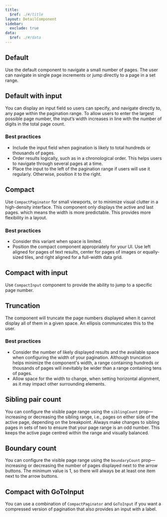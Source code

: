 ```yaml
---
title:
  $ref: ./#/title
layout: DetailComponent
sidebar:
  exclude: true
data:
  $ref: ./#/data
---
```


<LivePreview componentName="pagination" exampleName="Default" >

## Default

Use the default component to navigate a small number of pages. The user can navigate in single page increments or jump directly to a page in a set range.

</LivePreview>

<LivePreview componentName="pagination" exampleName="DefaultWithInput" >

## Default with input

You can display an input field so users can specify, and navigate directly to, any page within the pagination range. To allow users to enter the largest possible page number, the input’s width increases in line with the number of digits in the total page count.

### Best practices

- Include the input field when pagination is likely to total hundreds or thousands of pages.
- Order results logically, such as in a chronological order. This helps users to navigate through several pages at a time.
- Place the input to the left of the pagination range if users will use it regularly. Otherwise, position it to the right.

</LivePreview>

<LivePreview componentName="pagination" exampleName="Compact" >

## Compact

Use `CompactPaginator` for small viewports, or to minimize visual clutter in a high-density interface. This component only displays the active and last pages. which means the width is more predictable. This provides more flexibility in a layout.

### Best practices

- Consider this variant when space is limited.
- Position the compact component appropriately for your UI. Use left aligned for pages of text results, center for pages of images or equally-sized tiles, and right aligned for a full-width data grid.

</LivePreview>

<LivePreview componentName="pagination" exampleName="CompactWithInput" >

## Compact with input

Use `CompactInput` component to provide the ability to jump to a specific page number.

</LivePreview>

<LivePreview componentName="pagination" exampleName="Truncation" >

## Truncation

The component will truncate the page numbers displayed when it cannot display all of them in a given space. An ellipsis communicates this to the user.

### Best practices

- Consider the number of likely displayed results and the available space when configuring the width of your pagination. Although truncation helps minimize the component's width, a range containing hundreds or thousands of pages will inevitably be wider than a range containing tens of pages.
- Allow space for the width to change, when setting horizontal alignment, as it may impact other surrounding elements.

</LivePreview>

<LivePreview componentName="pagination" exampleName="SiblingPairCount" >

## Sibling pair count

You can configure the visible page range using the `siblingCount` prop—increasing or decreasing the sibling range, i.e., pages on either side of the active page, depending on the breakpoint. Always make changes to sibling pages in sets of two to ensure that your page range is an odd number. This keeps the active page centred within the range and visually balanced.

</LivePreview>

<LivePreview componentName="pagination" exampleName="BoundaryCount" >

## Boundary count

You can configure the visible page range using the `boundaryCount` prop—increasing or decreasing the number of pages displayed next to the arrow buttons. The minimum value is 1, so there will always be at least one item next to the arrow buttons.

</LivePreview>

<LivePreview componentName="pagination" exampleName="CompactWithGoTo" >

## Compact with GoToInput

You can use a combination of `CompactPaginator` and `GoToInput` if you want a compressed version of pagination that also provides an input with a label.

</LivePreview>
